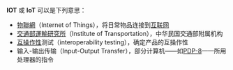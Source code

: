 {{noteTA
|G1=IT
}}
{{wiktionary|IoT|-iot}}
'''IOT''' 或 '''IoT''' 可以是下列意思：
*[[物聯網|物聯網]]（Internet of Things），将日常物品连接到[[互联网|互联网]]
*[[交通部運輸研究所|交通部運輸研究所]]（Institute of Transportation），中华民国交通部附属机构
*[[互操作性|互操作性]]测试（interoperability testing），确定产品的互操作性
*输入-输出传输（Input-Output Transfer），部分计算机——如[[PDP-8|PDP-8]]——所用处理器的指令
{{disambig|cat=三字拉丁字母縮寫消歧義}}